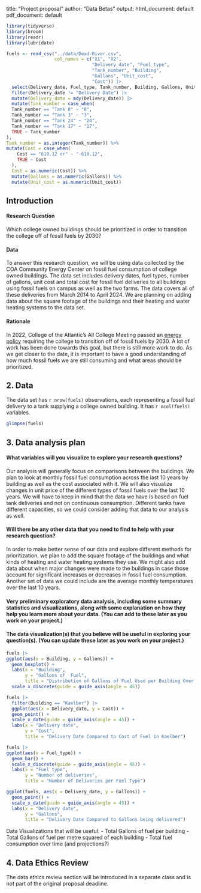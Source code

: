 
title: "Project proposal"
author: "Data Betas"
output:
  html_document: default
  pdf_document: default

```r
library(tidyverse)
library(broom)
library(readr)
library(lubridate)
```

``` r
fuels <- read_csv("../data/Dead-River.csv",
                  col_names = c("X1", "X2", 
                                "Delivery_date", "Fuel_type",
                                "Tank_number", "Building",
                                "Gallons", "Unit_cost",
                                "Cost")) |>
  select(Delivery_date, Fuel_type, Tank_number, Building, Gallons, Unit_cost, Cost) |>
  filter(Delivery_date != "Delivery Date") |> 
  mutate(Delivery_date = mdy(Delivery_date)) |>
  mutate(Tank_number = case_when(
  Tank_number == "Tank 8" ~ "8",
  Tank_number == "Tank 3" ~ "3",
  Tank_number == "Tank 24" ~ "24",
  Tank_number == "Tank 17" ~ "17",
  TRUE ~ Tank_number
),
Tank_number = as.integer(Tank_number)) %>% 
mutate(Cost = case_when(
    Cost == "610.12 cr" ~ "-610.12",
    TRUE ~ Cost
  ),
  Cost = as.numeric(Cost)) %>% 
  mutate(Gallons = as.numeric(Gallons)) %>% 
  mutate(Unit_cost = as.numeric(Unit_cost))
```

## Introduction

#### Research Question

Which college owned buildings should be prioritized in order to transition the college off of fossil fuels by 2030?

#### Data

To answer this research question, we will be using data collected by the COA Community Energy Center on fossil fuel consumption of college owned buildings. The data set includes delivery dates, fuel types, number of gallons, unit cost and total cost for fossil fuel deliveries to all buildings using fossil fuels on campus as well as the two farms. The data covers all of these deliveries from March 2014 to April 2024. We are planning on adding data about the square footage of the buildings and their heating and water heating systems to the data set.

#### Rationale

In 2022, College of the Atlantic's All College Meeting passed an [energy policy](https://www.coa.edu/about/environmental-commitment/publications-policies/) requiring the college to transition off of fossil fuels by 2030. A lot of work has been done towards this goal, but there is still more work to do. As we get closer to the date, it is important to have a good understanding of how much fossil fuels we are still consuming and what areas should be prioritized.

## 2. Data
The data set has `r nrow(fuels)` observations, each representing a fossil fuel delivery to a tank supplying a college owned building. It has `r ncol(fuels)` variables.

```r
glimpse(fuels)

```
## 3. Data analysis plan

#### What variables will you visualize to explore your research questions?

Our analysis will generally focus on comparisons between the buildings. We plan to look at monthly fossil fuel consumption across the last 10 years by building as well as the cost associated with it. We will also visualize changes in unit price of the different types of fossil fuels over the last 10 years. We will have to keep in mind that the data we have is based on fuel tank deliveries and not on continuous consumption. Different tanks have different capacities, so we could consider adding that data to our analysis as well.

#### Will there be any other data that you need to find to help with your research question?

In order to make better sense of our data and explore different methods for prioritization, we plan to add the square footage of the buildings and what kinds of heating and water heating systems they use. We might also add data about when major changes were made to the buildings in case those account for significant increases or decreases in fossil fuel consumption. Another set of data we could include are the average monthly temperatures over the last 10 years.

#### Very preliminary exploratory data analysis, including some summary statistics and visualizations, along with some explanation on how they help you learn more about your data. (You can add to these later as you work on your project.)

#### The data visualization(s) that you believe will be useful in exploring your question(s). (You can update these later as you work on your project.)

```r
fuels |>
ggplot(aes(x = Building, y = Gallons)) +
  geom_boxplot() +
  labs(x = "Building",
       y = "Gallons of  Fuel",
       title = "Distribution of Gallons of Fuel Used per Building Over Time") +
  scale_x_discrete(guide = guide_axis(angle = 45))

fuels |>
  filter(Building == "Kaelber") |>
  ggplot(aes(x = Delivery_date, y = Cost)) +
  geom_point() +
  scale_x_date(guide = guide_axis(angle = 45)) +
  labs(x = "Delivery date",
       y = "Cost",
       title = "Delivery Date Compared to Cost of Fuel in Kaelber")

fuels |>
ggplot(aes(x = Fuel_type)) +
  geom_bar() +
  scale_x_discrete(guide = guide_axis(angle = 45)) +
  labs(x = "Fuel type",
       y = "Number of deliveries",
       title = "Number of Deliveries per Fuel Type")

ggplot(fuels, aes(x = Delivery_date, y = Gallons)) +
  geom_point() +
  scale_x_date(guide = guide_axis(angle = 45)) +
  labs(x = "Delivery date",
       y = "Gallons",
       title = "Delivery Date Compared to Gallons being delivered")

```

Data Visualizations that will be useful:
- Total Gallons of fuel per building
- Total Gallons of fuel per metre squared of each building
- Total fuel consumption over time (and projections?)

## 4. Data Ethics Review

The data ethics review section will be introduced in a separate class and is not part of the original proposal deadline.
